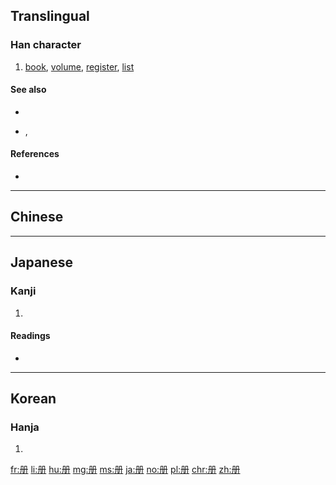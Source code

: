 {{also|冊}}
==Translingual==

===Han character===
{{Han char|rn=13|rad=冂|as=03|sn=5|four=|canj=BBM|ids=⿻⿰冂冂一}}

# [[book]], [[volume]], [[register]], [[list]]

====See also====
* {{l|mul|sc=Hani|本}}
* {{l|mul|sc=Hant|書}}, {{l|mul|sc=Hans|书}}

====References====
* {{Han ref|kx=0129.051|dkj=01516|dj=0289.210|hdz=10099.080|uh=518C|ud=20876}}

----

==Chinese==
{{zh-see|冊}}

----

==Japanese==

===Kanji===
{{ja-kanji|grade=|rs=冂03}}

# {{defn|lang=ja|sort=冂03}}

====Readings====
* {{ja-readings|goon=[[しゃく]] (shaku)|kanyoon=[[さつ]] (satsu)|kanon=[[さく]] (saku)|kun=[[ふみ]] (fumi)}}

----

==Korean==

===Hanja===
{{ko-hanja|hangeul=책|rv=chaek|mr=ch'aek}}

# {{defn|lang=ko|sort=冂03}}

[[fr:册]]
[[li:册]]
[[hu:册]]
[[mg:册]]
[[ms:册]]
[[ja:册]]
[[no:册]]
[[pl:册]]
[[chr:册]]
[[zh:册]]